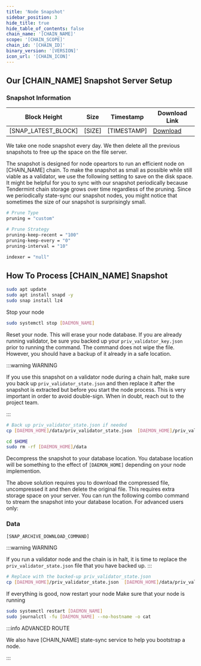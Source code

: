 ```yaml
---
title: 'Node Snapshot'
sidebar_position: 3
hide_title: true
hide_table_of_contents: false
chain_name: '[CHAIN_NAME]'
scope: '[CHAIN_SCOPE]'
chain_id: '[CHAIN_ID]'
binary_version: '[VERSION]'
icon_url: '[CHAIN_ICON]'
---
```



<PageTitle
  iconUrl="img/[CHAIN_ICON]"
  title="[CHAIN_NAME] Node Snapshot"
  chainId="[CHAIN_ID]"
  version="[VERSION]"
/>

## Our [CHAIN_NAME] Snapshot Server Setup

### Snapshot Information

| Block Height        | Size   | Timestamp   | Download Link                   |
| ------------------- | ------ | ----------- | ------------------------------- |
| [SNAP_LATEST_BLOCK] | [SIZE] | [TIMESTAMP] | [Download]([SNAP_ARCHIVE_LINK]) |

We take one node snapshot every day. We then delete all the previous snapshots to free up the space on the file server.

The snapshot is designed for node opeartors to run an efficient node on [CHAIN_NAME] chain. To make the snapshot as small as possible while still viable as a validator, we use the following setting to save on the disk space. It might be helpful for you to sync with our snapshot periodically because Tendermint chain storage grows over time regardless of the pruning. Since we periodically state-sync our snapshot nodes, you might notice that sometimes the size of our snapshot is surprisingly small.

```bash title="app.toml"
# Prune Type
pruning = "custom"

# Prune Strategy
pruning-keep-recent = "100"
pruning-keep-every = "0"
pruning-interval = "10"
```

```bash title="config.toml"
indexer = "null"
```

## How To Process [CHAIN_NAME] Snapshot

```bash
sudo apt update
sudo apt install snapd -y
sudo snap install lz4
```

Stop your node

```bash
sudo systemctl stop [DAEMON_NAME]
```

Reset your node. This will erase your node database. If you are already running validator, be sure you backed up your `priv_validator_key.json` prior to running the command. The command does not wipe the file. However, you should have a backup of it already in a safe location.

:::warning WARNING

If you use this snapshot on a validator node during a chain halt, make sure you back up `priv_validator_state.json` and then replace it after the snapshot is extracted but before you start the node process. This is very important in order to avoid double-sign. When in doubt, reach out to the project team.

:::

```bash
# Back up priv_validator_state.json if needed
cp [DAEMON_HOME]/data/priv_validator_state.json  [DAEMON_HOME]/priv_validator_state.json

cd $HOME
sudo rm -rf [DAEMON_HOME]/data
```

Decompress the snapshot to your database location. You database location will be something to the effect of `[DAEMON_HOME]` depending on your node implemention.

The above solution requires you to download the compressed file, uncompressed it and then delete the original file. This requires extra storage space on your server. You can run the following combo command to stream the snapshot into your database location. For advanced users only:

### Data

```bash
[SNAP_ARCHIVE_DOWNLOAD_COMMAND]
```

:::warning WARNING

If you run a validator node and the chain is in halt, it is time to replace the `priv_validator_state.json` file that you have backed up.
:::

```bash
# Replace with the backed-up priv_validator_state.json
cp [DAEMON_HOME]/priv_validator_state.json  [DAEMON_HOME]/data/priv_validator_state.json
```

If everything is good, now restart your node
Make sure that your node is running

```bash
sudo systemctl restart [DAEMON_NAME]
sudo journalctl -fu [DAEMON_NAME] --no-hostname -o cat
```

:::info ADVANCED ROUTE

We also have [CHAIN_NAME] state-sync service to help you bootstrap a node.

:::
